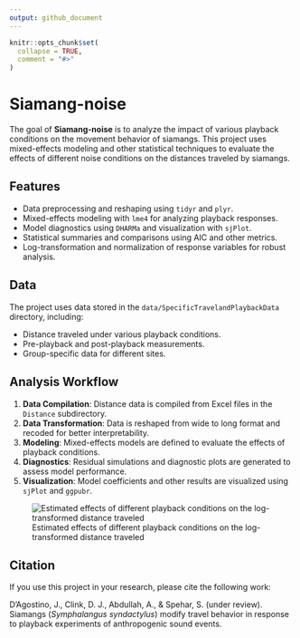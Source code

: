 ```yaml
---
output: github_document
---
```


<!-- README.md is generated from README.Rmd. Please edit that file -->

```r
knitr::opts_chunk$set(
  collapse = TRUE,
  comment = "#>"
)
```

# Siamang-noise

<!-- badges: start -->
<!-- badges: end -->

The goal of **Siamang-noise** is to analyze the impact of various playback conditions on the movement behavior of siamangs. This project uses mixed-effects modeling and other statistical techniques to evaluate the effects of different noise conditions on the distances traveled by siamangs.

## Features

- Data preprocessing and reshaping using `tidyr` and `plyr`.
- Mixed-effects modeling with `lme4` for analyzing playback responses.
- Model diagnostics using `DHARMa` and visualization with `sjPlot`.
- Statistical summaries and comparisons using AIC and other metrics.
- Log-transformation and normalization of response variables for robust analysis.

## Data

The project uses data stored in the `data/SpecificTravelandPlaybackData` directory, including:

- Distance traveled under various playback conditions.
- Pre-playback and post-playback measurements.
- Group-specific data for different sites.

## Analysis Workflow

1. **Data Compilation**: Distance data is compiled from Excel files in the `Distance` subdirectory.
2. **Data Transformation**: Data is reshaped from wide to long format and recoded for better interpretability.
3. **Modeling**: Mixed-effects models are defined to evaluate the effects of playback conditions.
4. **Diagnostics**: Residual simulations and diagnostic plots are generated to assess model performance.
5. **Visualization**: Model coefficients and other results are visualized using `sjPlot` and `ggpubr`.

![Estimated effects of different playback conditions on the log-transformed distance traveled](data/modeloutput.png)


## Citation

If you use this project in your research, please cite the following work:

D’Agostino, J., Clink, D. J., Abdullah, A., & Spehar, S. (under review). Siamangs (*Symphalangus syndactylus*) modify travel behavior in response to playback experiments of anthropogenic sound events.
